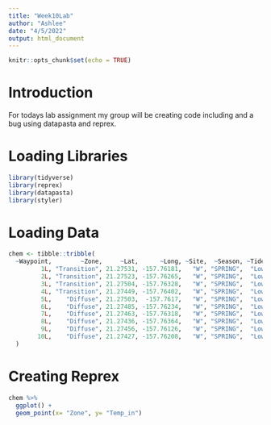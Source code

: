```yaml
---
title: "Week10Lab"
author: "Ashlee"
date: "4/5/2022"
output: html_document
---
```


```r
knitr::opts_chunk$set(echo = TRUE)
```

# Introduction 
For todays lab assignment my group will be creating code including and a bug using datapasta and reprex. 

# Loading Libraries 
```r
library(tidyverse)
library(reprex)
library(datapasta)
library(styler)
```

# Loading Data
```r
chem <- tibble::tribble(
  ~Waypoint,        ~Zone,     ~Lat,      ~Long, ~Site,  ~Season, ~Tide_time,    ~Temp_in,   ~Salinity, ~Phosphate, ~Silicate,  ~NN,   ~pH,         ~TA, ~percent_sgd,
         1L, "Transition", 21.27531, -157.76181,   "W", "SPRING",  "Low_Day", 23.75505834,  27.7402879,       0.54,    157.93, 7.92, 7.909,  2161.48229,  20.40439276,
         2L, "Transition", 21.27523, -157.76265,   "W", "SPRING",  "Low_Day", 23.53255956,  30.6119226,       0.36,     92.59, 3.37, 7.965, 2145.827701,   11.9625323,
         3L, "Transition", 21.27504, -157.76328,   "W", "SPRING",  "Low_Day", 22.63449814, 28.37007862,        0.5,     143.6, 7.29, 8.023,  2272.39081,  18.55297158,
         4L, "Transition", 21.27449, -157.76402,   "W", "SPRING",  "Low_Day", 24.01982367, 32.82124424,       0.25,     42.32, 0.79, 7.995, 2219.583262,  5.467700258,
         5L,    "Diffuse", 21.27503,  -157.7617,   "W", "SPRING",  "Low_Day", 23.26102354, 29.12292683,        0.5,    126.47, 7.45, 8.005, 2151.825559,  16.33979328,
         6L,    "Diffuse", 21.27485, -157.76234,   "W", "SPRING",  "Low_Day", 24.00516582,  34.0201759,       0.13,     15.04, 0.46, 8.019,   2216.7581,  1.943152455,
         7L,    "Diffuse", 21.27463, -157.76318,   "W", "SPRING",  "Low_Day", 23.72550249, 32.20639623,       0.28,     56.31, 1.59, 8.003, 2220.335875,  7.275193798,
         8L,    "Diffuse", 21.27436, -157.76364,   "W", "SPRING",  "Low_Day", 24.08231046, 33.66594609,       0.15,      23.1, 0.34, 7.978, 2266.862576,  2.984496124,
         9L,    "Diffuse", 21.27456, -157.76126,   "W", "SPRING",  "Low_Day", 24.61700769, 32.66478542,       0.23,     45.88, 1.91, 7.972, 2189.458388,  5.927648579,
        10L,    "Diffuse", 21.27427, -157.76208,   "W", "SPRING",  "Low_Day",  23.8898623, 34.34759675,       0.11,      7.59, 0.25, 7.959, 2240.714341,  0.980620155
  )

```
# Creating Reprex 
```r
chem %>% 
  ggplot() +
  geom_point(x= "Zone", y= "Temp_in")
```


